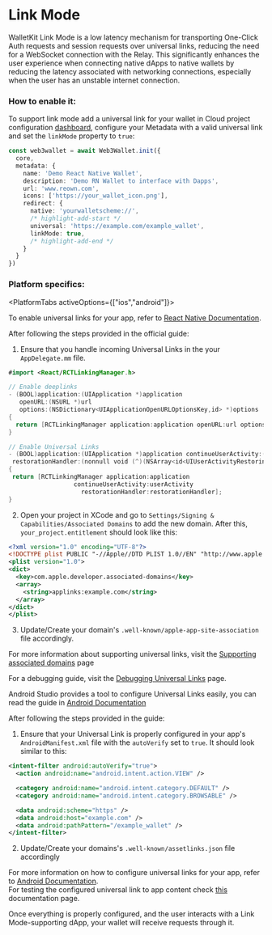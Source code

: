 
# Link Mode

WalletKit Link Mode is a low latency mechanism for transporting One-Click Auth requests and session requests over universal links, reducing the need for a WebSocket connection with the Relay. This significantly enhances the user experience when connecting native dApps to native wallets by reducing the latency associated with networking connections, especially when the user has an unstable internet connection.

### How to enable it:

To support link mode add a universal link for your wallet in Cloud project configuration [dashboard](https://cloud.walletconnect.com/sign-in), configure your Metadata with a valid universal link and set the `linkMode` property to `true`:

```ts
const web3wallet = await Web3Wallet.init({
  core,
  metadata: {
    name: 'Demo React Native Wallet',
    description: 'Demo RN Wallet to interface with Dapps',
    url: 'www.reown.com',
    icons: ['https://your_wallet_icon.png'],
    redirect: {
      native: 'yourwalletscheme://',
      /* highlight-add-start */
      universal: 'https://example.com/example_wallet',
      linkMode: true,
      /* highlight-add-end */
    }
  }
})
```

### Platform specifics:

<PlatformTabs activeOptions={["ios","android"]}>
<PlatformTabItem value="ios">

To enable universal links for your app, refer to [React Native Documentation](https://reactnative.dev/docs/linking?syntax=ios#enabling-deep-links).<br />

After following the steps provided in the official guide:

1. Ensure that you handle incoming Universal Links in the your `AppDelegate.mm` file.
```swift
#import <React/RCTLinkingManager.h>

// Enable deeplinks
- (BOOL)application:(UIApplication *)application
   openURL:(NSURL *)url
   options:(NSDictionary<UIApplicationOpenURLOptionsKey,id> *)options
{
  return [RCTLinkingManager application:application openURL:url options:options];
}

// Enable Universal Links
- (BOOL)application:(UIApplication *)application continueUserActivity:(nonnull NSUserActivity *)userActivity
 restorationHandler:(nonnull void (^)(NSArray<id<UIUserActivityRestoring>> * _Nullable))restorationHandler
{
 return [RCTLinkingManager application:application
                  continueUserActivity:userActivity
                    restorationHandler:restorationHandler];
}
```

2. Open your project in XCode and go to `Settings/Signing & Capabilities/Associated Domains` to add the new domain. After this, `your_project.entitlement` should look like this:
```xml
<?xml version="1.0" encoding="UTF-8"?>
<!DOCTYPE plist PUBLIC "-//Apple//DTD PLIST 1.0//EN" "http://www.apple.com/DTDs/PropertyList-1.0.dtd">
<plist version="1.0">
<dict>
  <key>com.apple.developer.associated-domains</key>
  <array>
    <string>applinks:example.com</string>
  </array>
</dict>
</plist>
```
3. Update/Create your domain's `.well-known/apple-app-site-association` file accordingly.

For more information about supporting universal links, visit the [Supporting associated domains](https://developer.apple.com/documentation/xcode/supporting-associated-domains?language=objc) page

For a debugging guide, visit the [Debugging Universal Links](https://developer.apple.com/documentation/technotes/tn3155-debugging-universal-links) page.<br />

</PlatformTabItem>
<PlatformTabItem value="android">

Android Studio provides a tool to configure Universal Links easily, you can read the guide in [Android Documentation](https://developer.android.com/studio/write/app-link-indexing) 

After following the steps provided in the guide:

1. Ensure that your Universal Link is properly configured in your app's `AndroidManifest.xml` file with the `autoVerify` set to `true`. It should look similar to this:
```xml
<intent-filter android:autoVerify="true">
  <action android:name="android.intent.action.VIEW" />

  <category android:name="android.intent.category.DEFAULT" />
  <category android:name="android.intent.category.BROWSABLE" />

  <data android:scheme="https" />
  <data android:host="example.com" />
  <data android:pathPattern="/example_wallet" />
</intent-filter>
```

2. Update/Create your domains's `.well-known/assetlinks.json` file accordingly

For more information on how to configure universal links for your app, refer to [Android Documentation](https://developer.android.com/studio/write/app-link-indexing).<br />
For testing the configured universal link to app content check [this](https://developer.android.com/training/app-links/deep-linking#testing-filters) documentation page.<br />

</PlatformTabItem>
</PlatformTabs>

Once everything is properly configured, and the user interacts with a Link Mode-supporting dApp, your wallet will receive requests through it.